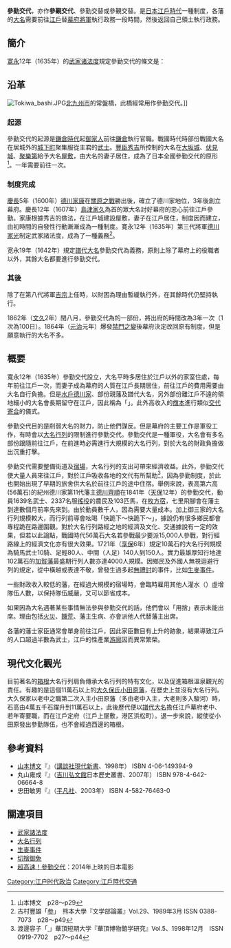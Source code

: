 {{More footnotes needed|time=2021-10-13T06:04:54+00:00}}
{{japanese|image=Tokugawa Seiseiroku 001.jpg|width=300px|japanese=参勤交代|kana=さんきんこうたい|romaji=Sankin-Kōtai}}

'''參勤交代'''，亦作'''參覲交代'''、參勤交替或參覲交替。是[[日本|日本]][[江戶時代|江戶時代]]一種制度，各藩的[[大名_(稱謂)|大名]]需要前往[[江戶|江戶]]替[[幕府將軍|幕府將軍]]執行政務一段時間，然後返回自己領土執行政務。

== 簡介 ==
[[寛永|寛永]]12年（1635年）的[[武家诸法度|武家诸法度]]規定參勤交代的條文是：

{{Quote|
{{lang|ja|一、大名・小名在江戸交替相定ムル所ナリ。毎歳夏四月中、参勤致スベシ。従者ノ員数近来甚ダ多シ、且ハ国郡ノ費、且ハ人民ノ労ナリ。向後ソノ相応ヲ以テコレヲ減少スベシ。但シ上洛ノ節ハ、教令ニ任セ、公役ハ分限ニ随フベキ事。}}
}}

== 沿革 ==
[[File:Tokiwa_bashi.JPG|thumb]][[北九州市|北九州市]]的常盤橋，此橋經常用作參勤交代。]]

=== 起源 ===
參勤交代的起源是[[鎌倉時代|鎌倉時代]]起[[御家人|御家人]]前往[[鎌倉|鎌倉]]執行官職。戰國時代時部份戰國大名在居城外的[[城下町|城下町]]聚集服從主君的[[武士|武士]]。[[豐臣秀吉|豐臣秀吉]]所控制的大名在[[大坂城|大坂城]]、[[伏見城|伏見城]]、[[聚樂第|聚樂第]]給予大名[[武家屋敷|屋敷]]，由大名的妻子居住，成為了日本全國參勤交代的原形<ref>山本博文{{lang|ja|『参勤交代』第一章 参勤交代の歴史　1 参勤交代の源流　丸山雍成説}}　p28～p29</ref>。一年需要前往一次。
=== 制度完成 ===
[[慶長|慶長]]5年（1600年）[[德川家康|德川家康]]在[[關原之戰|關原之戰]]勝出後，確立了德川家地位，3年後創立幕府。慶長12年（1607年）[[島津忠恒|島津家久]]為首的眾大名討好幕府的忠心前往江戶參勤。家康根據秀吉的做法，在江戶城建設屋敷，妻子在江戶居住，制度因而建立，由初時間的自發性行動漸漸成為一種制度。寛永12年（1635年）第三代將軍[[德川家光|德川家光]]制定武家諸法度，成為了一種義務<ref>吉村豐雄「[http://hdl.handle.net/2298/2729 参{{lang|ja|勤交代の制度化についての一考察：寛永武家諸法度と細川氏}}]」　熊本大學『文学部論叢』Vol.29、1989年3月 ISSN 0388-7073　p28～p49</ref>。

宽永19年（1642年）規定[[譜代大名|譜代大名]]參勤交代為義務，原則上除了幕府上的役職者以外，其餘大名都要進行參勤交代。

=== 其後 ===
除了在第八代將軍[[德川吉宗|吉宗]]上任時，以財困為理由暫緩執行外，在其餘時代仍堅持執行。

1862年（[[文久|文久]]2年）閏八月，參勤交代為{{link-ja|文久改革|文久改革}}的一部份，將出府的時間改為3年一次（1次為100日）。1864年（[[元治|元治]]元年）爆發[[禁門之變|禁門之變]]後幕府決定改回原有制度，但是願意執行的大名不多。

== 概要 ==
寬永12年（1635年）參勤交代設立，大名平時多居住於江戶以外的家室住處，每年前往江戶一次，而妻子成為幕府的人質在江戶長期居住，前往江戶的費用需要由大名自行負擔。但是[[水戶德川家|水戶德川家]]、部份親藩及譜代大名，另外部份離江戶不遠的領地細小的大名會長期留守在江戶，因此稱為「{{link-ja|定府|定府}}」。此外高收入的[[旗本|旗本]]進行類似[[交代寄合|交代寄合]]的儀式。

參勤交代目的是削弱大名的財力，防止他們謀反。但是幕府的主要工作是軍役工作，有時會以[[大名行列|大名行列]]的限制進行參勤交代。參勤交代是一種軍役，大名會有多名部份跟隨前往江戶，在前進時必需進行大規模的大名行列，對於大名的財政負擔做出沉重打擊。

參勤交代需要整備街道及[[宿場|宿場]]，大名行列的支出可帶來經濟收益。此外，參勤交代使大量人員來往江戶，對於江戶吸收各地的文代有所幫助<ref>渡邊容子「[http://ci.nii.ac.jp/naid/110001192274/ {{Wayback|url=http://ci.nii.ac.jp/naid/110001192274/ |date=20090705023526 }} {{Wayback|url=http://ci.nii.ac.jp/naid/110001192274/ |date=20090705023526 }} {{Wayback|url=http://ci.nii.ac.jp/naid/110001192274/ |date=20090705023526 }} {{Wayback|url=http://ci.nii.ac.jp/naid/110001192274/ |date=20090705023526 }} {{Wayback|url=http://ci.nii.ac.jp/naid/110001192274/ |date=20090705023526 }} {{Wayback|url=http://ci.nii.ac.jp/naid/110001192274/ |date=20090705023526 }} {{Wayback|url=http://ci.nii.ac.jp/naid/110001192274/ |date=20090705023526 }} {{lang|ja|参勤交代について}}]」華頂短期大学『華頂博物館学研究』Vol.5、1998年12月　ISSN 0919-7702　p27～p44</ref>，因為參勤制度，於此也開始出現了早期的旅舍供大名於前往江戶的途中住宿。舉例來說，表高第六高(56萬石)的紀州德川家第11代藩主[[德川齊順|德川齊順]]在1841年（[[天保_(日本)|天保]]12年）的參勤交代，動員1639名武士、2337名服[[徭役|徭役]]的農民及103匹馬，在[[枚方宿|枚方宿]]，七里飛腳會在藩主到達數個月前率先來到。由於動員數千人，因為需要大量成本。加上御三家的大名行列規模較大，而行列前導會吆喝「快跪下～快跪下～」，據說仍有很多鄉民都會專程跪在路邊圍觀。對於大名行列路經之地的經濟及文化、交通據說有一定的效果，但若以此論點，戰國時代56萬石大名若參戰最少要派15,000人參戰，對行經路線上的經濟文化亦有很大效果。1721年（[[享保|享保]]6年）規定10萬石的大名行列規模為騎馬武士10騎、足輕80人、中間（人足）140人到150人。實力最雄厚知行地達102萬石的[[加賀藩|加賀藩]]最盛期行列人數亦達4000人規模。因鄉民及外國人無視迴避行列的規定，從中橫越或表達不敬，曾發生過多起[[切捨御免|無禮討]]的事件，比如[[生麥事件|生麥事件]]。

一些財政收入較低的藩，在經過大規模的宿場時，會臨時雇用其他人灌水（{{lang|ja|水増し}}）虛增隊伍人數，以保持隊伍威嚴，又可以節省成本。

如果因為大名遇著某些事情無法參與參勤交代的話，他們會以「用捨」表示未能出席。理由包括[[火災|火災]]、[[饑荒|饑荒]]、藩主生病、亦會派他人代替藩主出席。

各藩的藩士家臣通常會單身前往江戶，因此家臣數目有上升的跡象，結果導致江戶的人口超過半數為武士，江戶的性產業[[遊廓|游廓]]因而異常繁榮。

== 現代文化觀光 ==
目前著名的[[箱根|箱根]]大名行列肩負傳承大名行列的特有文化，以及促進箱根溫泉觀光的責任。有趣的是這個11萬石以上的[[大久保氏|大久保氏]][[小田原藩|小田原藩]]，在歷史上並沒有大名行列。大久保家以老中之職第二次入主小田原藩（多由老中入主，大老則多入駿河）時，石高由4萬五千石躍升到11萬石以上，此後歷代便以[[譜代大名|譜代大名]]擔任江戶幕府老中、若年寄要職，而在江戶定府（江戶上屋敷，港区浜松町）。退一步來說，縱使從小田原發出參勤隊伍，也不會經過西邊的箱根。

{{multiple image
 | align =center
 | image1=Sankiko03.jpg
 | width1 =266
 | image2=Sankiko02.jpg
 | width2= 266
 | image3=Sankiko01.jpg
 | width3= 266
 | footer=[[嘉永_(日本)|嘉永]]年間（1848-1853年）[[園部藩|園部藩]]参勤交代行列圖
 | footer_align=center
}}

== 參考資料 ==
<div class="references-small">
<references />
</div>

* [[山本博文|山本博文]]『{{lang|ja|参勤交代}}』（[[講談社現代新書|講談社現代新書]]、1998年） ISBN 4-06-149394-9
* 丸山雍成『{{lang|ja|参勤交代}}』（[[吉川弘文館|吉川弘文館]]日本歷史叢書、2007年） ISBN 978-4-642-06664-8
* 忠田敏男『{{lang|ja|参勤交代道中記 <small>加賀藩史料を読む</small>}}』（[[平凡社|平凡社]]、2003年） ISBN 4-582-76463-0

== 關連項目 ==
* [[武家諸法度|武家諸法度]]
* [[大名行列|大名行列]]
* [[生麥事件|生麥事件]]
* [[切捨御免|切捨御免]]
* [[超高速！參勤交代|超高速！參勤交代]]：2014年上映的日本電影

{{Authority control}}
[[Category:江户时代政治|Category:江户时代政治]]
[[Category:江戶時代交通|Category:江戶時代交通]]